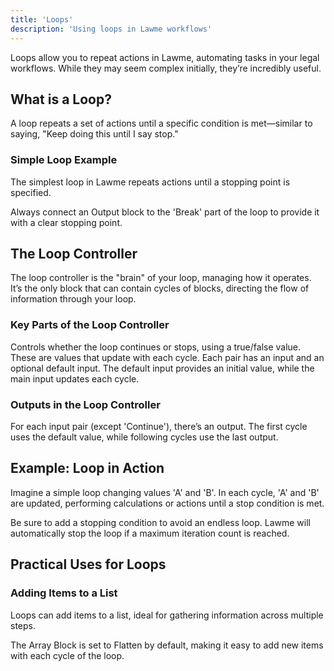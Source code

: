 ```yaml
---
title: 'Loops'
description: 'Using loops in Lawme workflows'
---
```


<Callout type="info">
  Loops allow you to repeat actions in Lawme, automating tasks in your legal workflows. While they may seem complex initially, they’re incredibly useful.
</Callout>

## What is a Loop?

A loop repeats a set of actions until a specific condition is met—similar to saying, "Keep doing this until I say stop."

### Simple Loop Example

The simplest loop in Lawme repeats actions until a stopping point is specified.

<Tip>
  Always connect an Output block to the 'Break' part of the loop to provide it with a clear stopping point.
</Tip>

## The Loop Controller

The loop controller is the "brain" of your loop, managing how it operates. It’s the only block that can contain cycles of blocks, directing the flow of information through your loop.

### Key Parts of the Loop Controller

<CardGroup cols={2}>
  <Card title="Continue" icon="play">
    Controls whether the loop continues or stops, using a true/false value.
  </Card>
  <Card title="Input Pairs" icon="arrows-rotate">
    These are values that update with each cycle. Each pair has an input and an optional default input.
  </Card>
</CardGroup>

<Callout type="info">
  The default input provides an initial value, while the main input updates each cycle.
</Callout>

### Outputs in the Loop Controller

For each input pair (except 'Continue'), there’s an output. The first cycle uses the default value, while following cycles use the last output.

## Example: Loop in Action

Imagine a simple loop changing values 'A' and 'B'. In each cycle, 'A' and 'B' are updated, performing calculations or actions until a stop condition is met.

<Warning>
  Be sure to add a stopping condition to avoid an endless loop. Lawme will automatically stop the loop if a maximum iteration count is reached.
</Warning>

## Practical Uses for Loops

### Adding Items to a List

Loops can add items to a list, ideal for gathering information across multiple steps.

<Callout type="info">
  The Array Block is set to Flatten by default, making it easy to add new items with each cycle of the loop.
</Callout>
